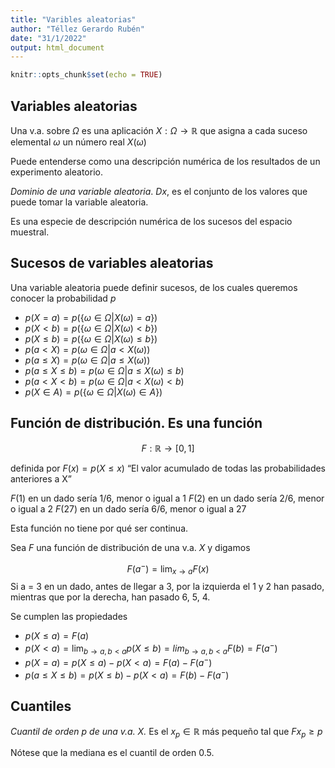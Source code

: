 ---
title: "Varibles aleatorias"
author: "Téllez Gerardo Rubén"
date: "31/1/2022"
output: html_document
---

```{r setup, include=FALSE}
knitr::opts_chunk$set(echo = TRUE)
```

## Variables aleatorias

Una v.a. sobre $\Omega$ es una aplicación $X: \Omega \rightarrow \mathbb{R}$ que asigna a cada suceso elemental $\omega$ un número real $X(\omega)$

Puede entenderse como una descripción numérica de los resultados de un experimento aleatorio.

*Dominio de una variable aleatoria*. $Dx$, es el conjunto de los valores que puede tomar la variable aleatoria.

Es una especie de descripción numérica de los sucesos del espacio muestral.

## Sucesos de variables aleatorias

Una variable aleatoria puede definir sucesos, de los cuales queremos conocer la probabilidad $p$

-   $p(X = a) = p(\{\omega \in \Omega | X(\omega) = a\})$
-   $p(X < b) = p(\{\omega \in \Omega | X(\omega) < b\})$
-   $p(X \le b) = p(\{\omega \in \Omega | X(\omega) \le b\})$
-   $p(a < X) = p({\omega \in \Omega | a <X(\omega)})$
-   $p(a \le X) = p({\omega \in \Omega | a \le X(\omega)})$
-   $p(a \le X \le b) = p({\omega \in \Omega | a \le X(\omega) \le b})$
-   $p(a < X < b) = p({\omega \in \Omega | a < X(\omega) < b})$
-   $p(X \in A) = p(\{ \omega \in \Omega | X(\omega) \in A \})$


## Función de distribución. Es una función

$$F : \mathbb{R} \rightarrow [0,1]$$

definida por $F(x) = p(X \le x)$ "El valor acumulado de todas las probabilidades anteriores a X"

$F(1)$ en un dado sería 1/6, menor o igual a 1
$F(2)$ en un dado sería 2/6, menor o igual a 2
$F(27)$ en un dado sería 6/6, menor o igual a 27

Esta función no tiene por qué ser continua.

Sea $F$ una función de distribución de una v.a. $X$ y digamos

$$F(a^-) = \lim_{x \rightarrow a}{F(x)}$$
Si a = 3 en un dado, antes de llegar a 3, por la izquierda el 1 y 2 han pasado, mientras que por la derecha, han pasado 6, 5, 4.

Se cumplen las propiedades

+ $p(X \le a) = F(a)$
+ $p(X < a) = \lim _{b \rightarrow a, b < a}{p(X \le b) = lim_{b \rightarrow a, b < a} F(b) = F(a^-)}$
+ $p(X = a) = p(X \le a) - p(X < a) = F(a) - F(a^-)$
+ $p(a \le X \le b) = p(X \le b) - p(X < a) = F(b) - F(a^-)$

## Cuantiles

_Cuantil de orden $p$ de una v.a. X._ Es el $x_p \in \mathbb{R}$ más pequeño tal que $F{x_p} \ge p$

Nótese que la mediana es el cuantil de orden 0.5.





















